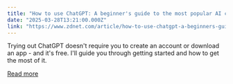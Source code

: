 ```yaml
---
title: "How to use ChatGPT: A beginner's guide to the most popular AI chatbot"
date: "2025-03-28T13:21:00.000Z"
link: "https://www.zdnet.com/article/how-to-use-chatgpt-a-beginners-guide-to-the-most-popular-ai-chatbot/"
---
```


Trying out ChatGPT doesn't require you to create an account or download an app - and it's free. I'll guide you through getting started and how to get the most of it.

[Read more](https://www.zdnet.com/article/how-to-use-chatgpt-a-beginners-guide-to-the-most-popular-ai-chatbot/)

